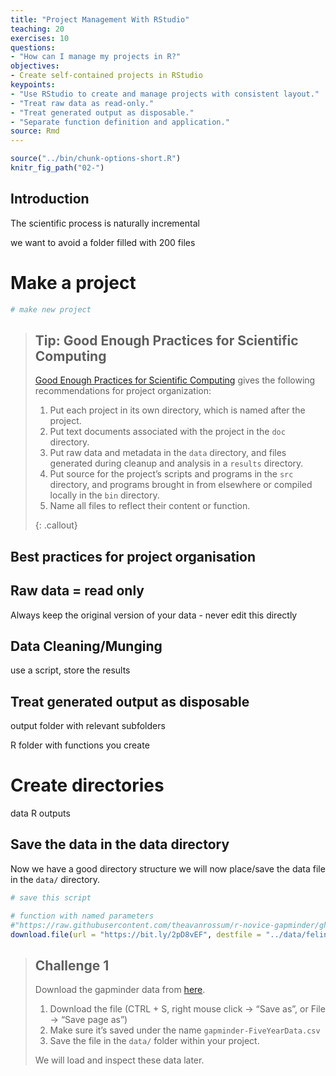 ```yaml
---
title: "Project Management With RStudio"
teaching: 20
exercises: 10
questions:
- "How can I manage my projects in R?"
objectives:
- Create self-contained projects in RStudio
keypoints:
- "Use RStudio to create and manage projects with consistent layout."
- "Treat raw data as read-only."
- "Treat generated output as disposable."
- "Separate function definition and application."
source: Rmd
---
```


```r
source("../bin/chunk-options-short.R")
knitr_fig_path("02-")
```


## Introduction

The scientific process is naturally incremental

we want to avoid a folder filled with 200 files

# Make a project

```r
# make new project
```

> ## Tip: Good Enough Practices for Scientific Computing
>
> [Good Enough Practices for Scientific Computing](https://github.com/swcarpentry/good-enough-practices-in-scientific-computing/blob/gh-pages/good-enough-practices-for-scientific-computing.pdf) gives the following recommendations for project organization:
>
> 1. Put each project in its own directory, which is named after the project.
> 2. Put text documents associated with the project in the `doc` directory.
> 3. Put raw data and metadata in the `data` directory, and files generated during cleanup and analysis in a `results` directory.
> 4. Put source for the project's scripts and programs in the `src` directory, and programs brought in from elsewhere or compiled locally in the `bin` directory.
> 5. Name all files to reflect their content or function.
>
{: .callout}

## Best practices for project organisation

## Raw data = read only

Always keep the original version of your data - never edit this directly

## Data Cleaning/Munging

use a script, store the results

## Treat generated output as disposable

output folder with relevant subfolders

R folder with functions you create

# Create directories

data
R
outputs


## Save the data in the data directory

Now we have a good directory structure we will now place/save the data file in the `data/` directory.

```r

# save this script

# function with named parameters
#"https://raw.githubusercontent.com/theavanrossum/r-novice-gapminder/gh-pages/data/feline-data.csv"
download.file(url = "https://bit.ly/2pD8vEF", destfile = "../data/feline-data.csv")

```

> ## Challenge 1 {.challenge}
> Download the gapminder data from [here](https://raw.githubusercontent.com/resbaz/r-novice-gapminder-files/master/data/gapminder-FiveYearData.csv).
>
> 1. Download the file (CTRL + S, right mouse click -> "Save as", or File -> "Save page as")
> 2. Make sure it's saved under the name `gapminder-FiveYearData.csv`
> 3. Save the file in the `data/` folder within your project.
>
> We will load and inspect these data later.


